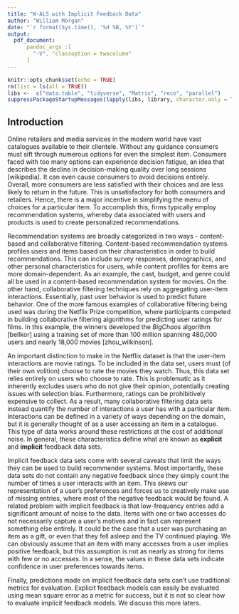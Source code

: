 ```yaml
---
title: "W-ALS with Implicit Feedback Data"
author: "William Morgan"
date: "`r format(Sys.time(), '%d %B, %Y')`"
output: 
  pdf_document:
      pandoc_args :[
        "-V", "classoption = twocolumn"
      ]
---
```


```r
knitr::opts_chunk$set(echo = TRUE)
rm(list = ls(all = TRUE))
libs <-  c("data.table", "tidyverse", "Matrix", "reco", "parallel")
suppressPackageStartupMessages(lapply(libs, library, character.only = T))
```

## Introduction

Online retailers and media services in the modern world have vast catalogues available
to their clientele. Without any guidance consumers must sift through
numerous options for even the simplest item. Consumers faced with too many options
can experience decision fatigue, an idea that describes the decline in decision-making
quality over long sessions [wikipedia]. It can even cause consumers to avoid
decisions entirely. Overall, more consumers are less satisfied with their choices 
and are less likely to return in the future. This is unsatisfactory for both
consumers and retailers. Hence, there is a major incentive in simplifying the
menu of choices for a particular item. To accomplish this, firms typically 
employ recommendation systems, whereby data associated with users and products
is used to create personalized recommendations. 

Recommendation systems are broadly categorized in two ways - content-based and 
collaborative filtering. Content-based recommendation systems profiles users
and items based on their characteristics in order to build recommendations. 
This can include survey responses, demographics, and other personal characteristics
for users, while content profiles for items are more domain-dependent. As an example,
the cast, budget, and genre could all be used in a content-based recommendation 
system for movies. On the other hand, collaborative filtering techniques rely on
aggregating user-item interactions. Essentially, past user behavior is used to
predict future behavior. One of the more famous examples of collaborative
filtering being used was during the Netflix Prize competition, where participants
competed in building collaborative filtering algorithms for predicting user ratings
for films. In this example, the winners developed the _BigChaos_ algorithm [bellkor]
using a training set of more than 100 million spanning 480,000 users and nearly 
18,000 movies [zhou_wilkinson]. 

An important distinction to make in the Netflix dataset is that the user-item 
interactions are movie ratings. To be included in the data set, users
must (of their own volition) choose to rate the movies they watch. Thus, this 
data set relies entirely on users who choose to rate. This is problematic
as it inherently excludes users who do not give their opinion, potentially
creating issues with selection bias. Furthermore, ratings can be prohibitively
expensive to collect. As a result, many collaborative filtering data sets instead
quantify the number of interactions a user has with a particular item. Interactions
can be defined in a variety of ways depending on the domain, but it is generally
thought of as a user accessing an item in a catalogue. This type
of data works around these restrictions at the cost of additional noise. In
general, these characteristics define what are known as  __explicit__ and 
__implicit__ feedback data sets. 

Implicit feedback data sets come with several caveats that limit the ways 
they can be used to build recommender systems. Most importantly, these data sets
do not contain any negative feedback since they simply count the number of 
times a user interacts with an item. This skews our representation of a user's
preferences and forces us to creatively make use of missing entries, where most
of the negative feedback would be found. A related problem with implicit 
feedback is that low-frequency entries add a significant amount of noise to the 
data. Items with one or two accesses do not necessarily capture a user's motives
and in fact can represent something else entirely. It could be the case that 
a user was purchasing an item as a gift, or even that they fell asleep and the 
TV continued playing. We can obviously assume that an item with many accesses 
from a user implies positive feedback, but this assumption is not 
as nearly as strong for items with few or no accesses. In a sense, the values
in these data sets indicate confidence in user preferences towards items. 

Finally, predictions made on implicit feedback data sets can't use traditional metrics 
for evaluation. Explicit feedback models can easily be evaluated using mean
square error as a metric for success, but it is not so clear how to evaluate 
implicit feedback models. We discuss this more laters.